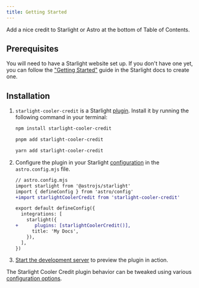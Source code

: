 ```yaml
---
title: Getting Started
---
```


Add a nice credit to Starlight or Astro at the bottom of Table of Contents.

## Prerequisites

You will need to have a Starlight website set up.
If you don't have one yet, you can follow the ["Getting Started"](https://starlight.astro.build/getting-started) guide in the Starlight docs to create one.

## Installation


<Steps>

1. `starlight-cooler-credit` is a Starlight [plugin](https://starlight.astro.build/reference/plugins/). Install it by running the following command in your terminal:

    <Tabs syncKey="pkg">

    <TabItem label="npm">

    ```sh
    npm install starlight-cooler-credit
    ```

    </TabItem>

    <TabItem label="pnpm">

    ```sh
    pnpm add starlight-cooler-credit
    ```

    </TabItem>

    <TabItem label="Yarn">

    ```sh
    yarn add starlight-cooler-credit
    ```

    </TabItem>

    </Tabs>

2. Configure the plugin in your Starlight [configuration](https://starlight.astro.build/reference/configuration/#plugins) in the `astro.config.mjs` file.

    ```diff lang="js"
    // astro.config.mjs
    import starlight from '@astrojs/starlight'
    import { defineConfig } from 'astro/config'
    +import starlightCoolerCredit from 'starlight-cooler-credit'

    export default defineConfig({
      integrations: [
        starlight({
    +      plugins: [starlightCoolerCredit()],
          title: 'My Docs',
        }),
      ],
    })
    ```

3. [Start the development server](https://starlight.astro.build/getting-started/#start-the-development-server) to preview the plugin in action.

</Steps>

The Starlight Cooler Credit plugin behavior can be tweaked using various [configuration options](/configuration).
